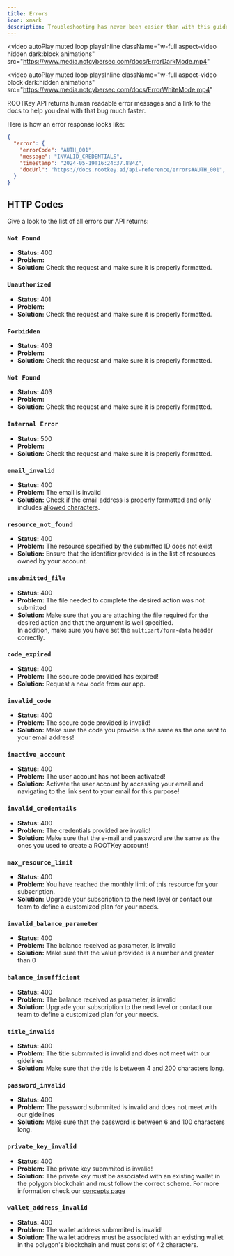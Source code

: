 ```yaml
---
title: Errors
icon: xmark
description: Troubleshooting has never been easier than with this guide.
---
```


<video
  autoPlay
  muted
  loop
  playsInline
  className="w-full aspect-video hidden dark:block animations"
  src="https://www.media.notcybersec.com/docs/ErrorDarkMode.mp4"
></video>
<video
  autoPlay
  muted
  loop
  playsInline
  className="w-full aspect-video block dark:hidden animations"
  src="https://www.media.notcybersec.com/docs/ErrorWhiteMode.mp4"
></video>

ROOTKey API returns human readable error messages and a link to the docs to help you deal with that bug much faster.

Here is how an error response looks like:

```JSON 
{
  "error": {
    "errorCode": "AUTH_001",
    "message": "INVALID_CREDENTIALS",
	"timestamp": "2024-05-19T16:24:37.884Z",
    "docUrl": "https://docs.rootkey.ai/api-reference/errors#AUTH_001",
  }
}
```

## HTTP Codes

Give a look to the list of all errors our API returns:

### `Not Found`
- **Status:** 400
- **Problem:** 
- **Solution:** Check the request and make sure it is properly formatted.

### `Unauthorized`
- **Status:** 401
- **Problem:** 
- **Solution:** Check the request and make sure it is properly formatted.

### `Forbidden`
- **Status:** 403
- **Problem:** 
- **Solution:** Check the request and make sure it is properly formatted.

### `Not Found`
- **Status:** 403
- **Problem:** 
- **Solution:** Check the request and make sure it is properly formatted.

### `Internal Error`
- **Status:** 500
- **Problem:** 
- **Solution:** Check the request and make sure it is properly formatted.

### `email_invalid`
- **Status:** 400
- **Problem:** The email is invalid
- **Solution:** Check if the email address is properly formatted and only includes [allowed characters](https://en.wikipedia.org/wiki/Email_address#Local-part).

### `resource_not_found`
- **Status:** 400
- **Problem:** The resource specified by the submitted ID does not exist
- **Solution:** Ensure that the identifier provided is in the list of resources owned by your account.

### `unsubmitted_file`
- **Status:** 400
- **Problem:** The file needed to complete the desired action was not submitted 
- **Solution:** Make sure that you are attaching the file required for the desired action and that the argument is well specified. <br/>In addition, make sure you have set the `multipart/form-data` header correctly.

### `code_expired`
- **Status:** 400
- **Problem:** The secure code provided has expired!
- **Solution:** Request a new code from our app.

### `invalid_code`
- **Status:** 400
- **Problem:** The secure code provided is invalid!
- **Solution:** Make sure the code you provide is the same as the one sent to your email address!

### `inactive_account`
- **Status:** 400
- **Problem:** The user account has not been activated!
- **Solution:** Activate the user account by accessing your email and navigating to the link sent to your email for this purpose!


### `invalid_credentails`
- **Status:** 400
- **Problem:** The credentials provided are invalid!
- **Solution:** Make sure that the e-mail and password are the same as the ones you used to create a ROOTKey account!

### `max_resource_limit`
- **Status:** 400
- **Problem:** You have reached the monthly limit of this resource for your subscription.
- **Solution:** Upgrade your subscription to the next level or contact our team to define a customized plan for your needs.

### `invalid_balance_parameter`
- **Status:** 400
- **Problem:** The balance received as parameter, is invalid
- **Solution:** Make sure that the value provided is a number and greater than 0 

### `balance_insufficient`
- **Status:** 400
- **Problem:** The balance received as parameter, is invalid
- **Solution:** Upgrade your subscription to the next level or contact our team to define a customized plan for your needs.

### `title_invalid`
- **Status:** 400
- **Problem:** The title submmited is invalid and does not meet with our gidelines
- **Solution:** Make sure that the title is between 4 and 200 characters long.

### `password_invalid`
- **Status:** 400
- **Problem:** The password submmited is invalid and does not meet with our gidelines
- **Solution:** Make sure that the password is between 6 and 100 characters long.

### `private_key_invalid`
- **Status:** 400
- **Problem:** The private key submmited is invalid!
- **Solution:** The private key must be associated with an existing wallet in the polygon blockchain and must follow the correct scheme. For more information check our [concepts page](docs.rootkey.ai/concepts#private-key)

### `wallet_address_invalid`
- **Status:** 400
- **Problem:** The wallet address submmited is invalid!
- **Solution:** The wallet address must be associated with an existing wallet in the polygon's blockchain and must consist of 42 characters.

